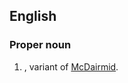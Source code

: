 ==English==

===Proper noun===
{{en-proper noun}}

# {{surname|Scottish|from=Scottish Gaelic|dot=}}, variant of [[McDairmid]].
{{anagrams:en/acdemmnort}}